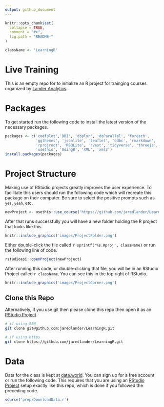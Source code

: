 ```yaml
---
output: github_document
---
```


<!-- README.md is generated from README.Rmd. Please edit that file -->

```r
knitr::opts_chunk$set(
  collapse = TRUE,
  comment = "#>",
  fig.path = "README-"
)
```

```r
className <- 'LearningR'
```

# Live Training

This is an empty repo for to initialize an R project for trainging courses organized by [Lander Analytics](www.landeranalytics.com).

# Packages

To get started run the following code to install the latest version of the necessary packages.

```r
packages <- c('coefplot','DBI', 'dbplyr', 'doParallel', 'foreach', 
              'ggthemes', 'jsonlite', 'leaflet', 'odbc', 'rmarkdown', 
              'rprojroot', 'RSQLite', 'rvest', 'tidyverse', 'threejs', 
              'usethis', 'UsingR', 'XML', 'xml2')
install.packages(packages)
```

# Project Structure

Making use of RStudio projects greatly improves the user experience. To facilitate this users should run the following code which will recreate this package on their computer. Be sure to select the positive prompts such as `yes`, `yeah`, etc.

```r
newProject <- usethis::use_course('https://github.com/jaredlander/LearningR/archive/master.zip')
```

After that runs successfully you will have a new folder holding the R project that looks like this.

```r
knitr::include_graphics('images/ProjectFolder.png')
```

Either double-click the file called `r sprintf('%s.Rproj', className)` or run the following line of code.

```r
rstudioapi::openProject(newProject)
```

After running this code, or double-clicking that file, you will be in an RStudio Project called `r className`. You can see this in the top right of RStudio.

```r
knitr::include_graphics('images/ProjectCorner.png')
```

## Clone this Repo

Alternatively, if you use git then please clone this repo then open it as an [RStudio Project](https://support.rstudio.com/hc/en-us/articles/200526207-Using-Projects).

```sh
# if using SSH
git clone git@github.com:jaredlander/LearningR.git

# if using https
git clone https://github.com/jaredlander/LearningR.git
```

# Data

Data for the class is kept at [data.world](https://data.world/landeranalytics/training). You can sign up for a free account or run the following code. This requires that you are using an [RStudio Project](https://support.rstudio.com/hc/en-us/articles/200526207-Using-Projects) setup exactly like this repo, which is done if you followed the preceding code.

```r
source('prep/DownloadData.r')
```
